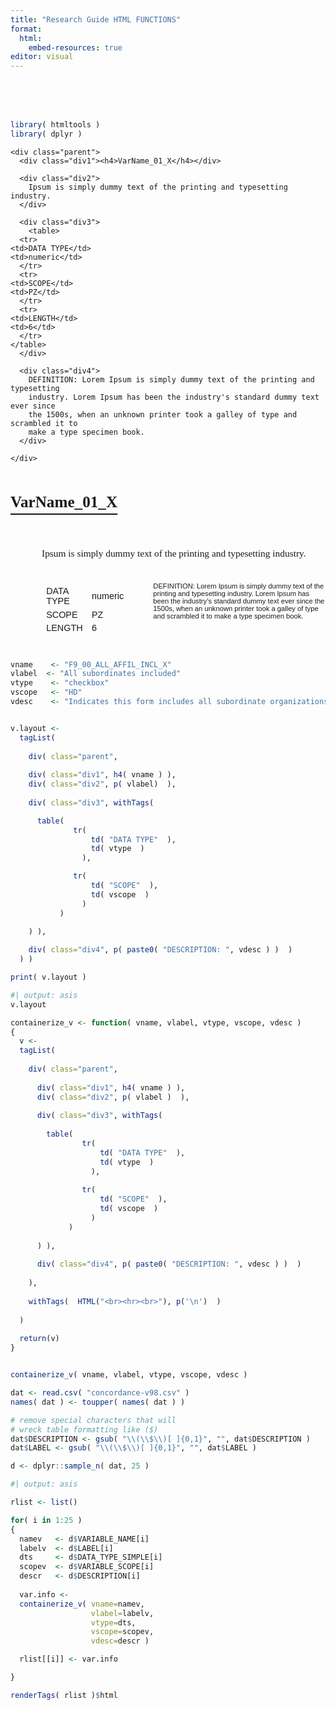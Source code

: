 ```yaml
---
title: "Research Guide HTML FUNCTIONS"
format:
  html:
    embed-resources: true
editor: visual
---
```


<br><br><br>

```r
library( htmltools )
library( dplyr )
```

    <div class="parent">
      <div class="div1"><h4>VarName_01_X</h4></div>
      
      <div class="div2">
        Ipsum is simply dummy text of the printing and typesetting industry. 
      </div>
      
      <div class="div3">
        <table>
      <tr>
    <td>DATA TYPE</td>
    <td>numeric</td>
      </tr>
      <tr>
    <td>SCOPE</td>
    <td>PZ</td>
      </tr>
      <tr>
    <td>LENGTH</td>
    <td>6</td>
      </tr>
    </table>
      </div>
      
      <div class="div4">
        DEFINITION: Lorem Ipsum is simply dummy text of the printing and typesetting 
        industry. Lorem Ipsum has been the industry's standard dummy text ever since 
        the 1500s, when an unknown printer took a galley of type and scrambled it to 
        make a type specimen book.
      </div>

    </div>

::: parent
::: div1
<h4>VarName_01_X</h4>
:::

::: div2
Ipsum is simply dummy text of the printing and typesetting industry.
:::

::: div3
|           |         |
|-----------|---------|
| DATA TYPE | numeric |
| SCOPE     | PZ      |
| LENGTH    | 6       |
:::

::: div4
DEFINITION: Lorem Ipsum is simply dummy text of the printing and typesetting industry. Lorem Ipsum has been the industry's standard dummy text ever since the 1500s, when an unknown printer took a galley of type and scrambled it to make a type specimen book.
:::
:::

```r

vname    <- "F9_00_ALL_AFFIL_INCL_X"        
vlabel  <- "All subordinates included"   
vtype    <- "checkbox"                   
vscope   <- "HD"                          
vdesc    <- "Indicates this form includes all subordinate organizations"


v.layout <- 
  tagList(
    
    div( class="parent",
         
    div( class="div1", h4( vname ) ),
    div( class="div2", p( vlabel)  ), 
    
    div( class="div3", withTags(

      table(
              tr(
                  td( "DATA TYPE"  ),
                  td( vtype  )
                ),

              tr(
                  td( "SCOPE"  ),
                  td( vscope  )
                )
           )

    ) ),
  
    div( class="div4", p( paste0( "DESCRIPTION: ", vdesc ) )  ) 
  ) )

print( v.layout )
```

```r
#| output: asis
v.layout
```

```r

containerize_v <- function( vname, vlabel, vtype, vscope, vdesc )
{
  v <- 
  tagList(
    
    div( class="parent",
         
      div( class="div1", h4( vname ) ),
      div( class="div2", p( vlabel )  ), 
      
      div( class="div3", withTags(
  
        table(
                tr(
                    td( "DATA TYPE"  ),
                    td( vtype  )
                  ),
  
                tr(
                    td( "SCOPE"  ),
                    td( vscope  )
                  )
             )
  
      ) ),
    
      div( class="div4", p( paste0( "DESCRIPTION: ", vdesc ) )  )
    
    ),
    
    withTags(  HTML("<br><hr><br>"), p('\n')  )
   
  )
  
  return(v)
} 


containerize_v( vname, vlabel, vtype, vscope, vdesc )
```

```r
dat <- read.csv( "concordance-v98.csv" )
names( dat ) <- toupper( names( dat ) )

# remove special characters that will 
# wreck table formatting like ($) 
dat$DESCRIPTION <- gsub( "\\(\\$\\)[ ]{0,1}", "", dat$DESCRIPTION )
dat$LABEL <- gsub( "\\(\\$\\)[ ]{0,1}", "", dat$LABEL )

d <- dplyr::sample_n( dat, 25 )
```

```r
#| output: asis

rlist <- list()

for( i in 1:25 )
{
  namev   <- d$VARIABLE_NAME[i] 
  labelv  <- d$LABEL[i] 
  dts     <- d$DATA_TYPE_SIMPLE[i] 
  scopev  <- d$VARIABLE_SCOPE[i] 
  descr   <- d$DESCRIPTION[i] 
  
  var.info <- 
  containerize_v( vname=namev, 
                  vlabel=labelv, 
                  vtype=dts, 
                  vscope=scopev, 
                  vdesc=descr ) 

  rlist[[i]] <- var.info

}

renderTags( rlist )$html
```

<link href='https://fonts.googleapis.com/css?family=Fira Code' rel='stylesheet'> <link rel="stylesheet" type="text/css" href="//fonts.googleapis.com/css?family=Anonymous+Pro" />

```{=html}
<style>

@import url('https://fonts.cdnfonts.com/css/aharoni');

.parent {
    display: grid;
    grid-template-columns: repeat(3, 1fr);
    grid-template-rows: auto;  /* repeat(2, 0.2fr) 1fr 1fr; */
    grid-column-gap: 20px;
    grid-row-gap: 10px;
    grid-template-areas:
      "a a a"
      "b b b"
      "c d d"
      "e e e" ;
}

/* grid-row-start / grid-column-start / grid-row-end / grid-column-end */
/* .div1 { grid-area: 1 / 1 / 2 / 4; } */
/* .div2 { grid-area: 2 / 1 / 3 / 4; } */
/* .div3 { grid-area: 3 / 1 / 4 / 2; } */
/* .div4 { grid-area: 3 / 2 / 4 / 4; } */


.div1 { grid-area: a; }

.div2 { 
    grid-area: b;
    padding-left: 50px;
}

.div3 { 
    grid-area: c;
    padding-left: 50px;
}

.div4 { 
    grid-area: d;
    padding-left: 20px;
}

.div5 { 
    grid-area: e;
    padding-left: 50px;
}

h1.title { color: lightgray; }
h2.anchored { color: lightgray; }
h3.anchored { color: gray; }

h4 {
    text-decoration: underline;
    text-underline-offset: 10px;
    text-decoration-thickness: 2px;
    font-family: Georgia, Times, "Times New Roman", serif; 
    /* font-family: 'Fira Code'; */
    /* font-family: 'Aharoni', sans-serif; */
    font-size: 1.8em;
    font-weight: 700;  
    /* line-height: 120px; */ 
}

h5 { font-size: 0.9em; }

.div2 p { 
    font-family: Verdana;
    font-size: 1.1em;
}

.div3 table { width: 100%; }

.div3 td { 
    /* font-family: "Anonymous Pro"; */
    /* font-family: Georgia, Times, "Times New Roman", serif; */ 
    /* font-weight: 400; */
    font-family: 'Aharoni', sans-serif;
    font-size: 0.9em;
}

.div4 p { 
    font-family:"Calibri", sans-serif;
    font-size: 0.8em;
}

.div4 td { 
    font-family: "Anonymous Pro";
    /* font-weight: 400; */
    font-size: 0.9em;
}

.div4 table {
    margin-left: 20px;
}

.div5 td { 
    font-family: "Anonymous Pro";
    /* font-weight: 400; */
    font-size: 0.9em;
}

.div5 table {
    margin-left: 20px;
}

.table>tbody {
    border-top: none;
}

.table>:not(caption)>*>* {
    padding: 0rem 0rem;
}

tbody, tfoot, tr, td, th {
    border-color: inherit;
    border-style: none; 
    border-width: 0;
}


#pb_agent .gt_table {
    border-top-width: 0px; 
    /* border-top-color: #A8A8A8; */
}  

#pb_agent .gt_title {
    font-size: 1.3em !important;
}

#pb_agent .gt_left { color: black !important; }

</style>
```

